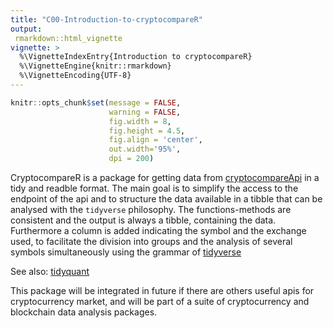 ```yaml
---
title: "C00-Introduction-to-cryptocompareR"
output: 
 rmarkdown::html_vignette
vignette: >
  %\VignetteIndexEntry{Introduction to cryptocompareR}
  %\VignetteEngine{knitr::rmarkdown}
  %\VignetteEncoding{UTF-8}
---
```


```r
knitr::opts_chunk$set(message = FALSE,
                      warning = FALSE,
                      fig.width = 8, 
                      fig.height = 4.5,
                      fig.align = 'center',
                      out.width='95%', 
                      dpi = 200)

```
  
CryptocompareR is a package for getting data from [cryptocompareApi](https://www.cryptocompare.com) in a tidy and readble format. 
The main goal is to simplify the access to the endpoint of the api and to structure the data available in 
a tibble that can be analysed with the  `tidyverse` philosophy. 
The functions-methods are consistent and the output is always a tibble, containing the data. Furthermore a column is added indicating the symbol and the exchange used, to facilitate the division into groups and the analysis of several symbols simultaneously using the grammar of [tidyverse](https://cran.r-project.org/web/packages/tidyverse/index.html)

See also: [tidyquant](https://cran.r-project.org/web/packages/tidyquant/index.html) 
 
 
 This package will be integrated in future if there are others useful apis for cryptocurrency market, and will be part of a suite of cryptocurrency and blockchain data analysis packages.

